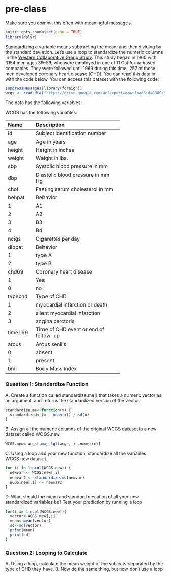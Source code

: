 # pre-class


Make sure you commit this often with meaningful messages. 



```r
knitr::opts_chunk$set(echo = TRUE)
library(dplyr)
```








Standardizing a variable means subtracting the mean, and then dividing by the standard deviation. Let’s use a loop to standardize the numeric columns in the [Western Collaborative Group Study](https://clinicaltrials.gov/ct2/show/NCT00005174). This study began in 1960 with 3154 men ages 39-59, who were employed in one of 11 California based companies. They were followed until 1969 during this time, 257 of these men developed coronary heart disease (CHD). You can read this data in with the code below. You can access this dataset with the following code:

```R

suppressMessages(library(foreign))
wcgs <- read.dta("https://drive.google.com/uc?export=download&id=0B8CsRLdwqzbzYWxfN3ExQllBQkU")
```

The data has the following variables:



WCGS has the following variables:

-----------------------------------------------------------
Name    Description
------- -------------------------------------------
id      Subject identification number

age     Age in years

height  Height in inches

weight  Weight in lbs.

sbp     Systolic blood pressure in mm 

dbp     Diastolic blood pressure in mm Hg

chol    Fasting serum cholesterol in mm 

behpat  Behavior

  1       A1

  2       A2

  3       B3

  4       B4

ncigs   Cigarettes per day

dibpat  Behavior

1       type A

2       type B

chd69   Coronary heart disease

1       Yes

0       no

typechd Type of CHD

1       myocardial infarction or death

2       silent myocardial infarction

3       angina perctoris

time169 Time of CHD event or end of follow-up

arcus   Arcus senilis

0       absent

1       present

bmi     Body Mass Index
-----------------------------------------------------------




### Question 1: Standardize Function

A. Create a function called standardize.me() that takes a numeric vector as an argument, and returns the standardized version of the vector. 
```r
standardize.me<-function(x) {
  standardized<-(x - mean(x)) / sd(x)
}
```

B. Assign all the numeric columns of the original WCGS dataset to a new dataset called WCGS.new.
```r
WCGS.new<-wcgs[,map_lgl(wcgs, is.numeric)]
```
C. Using a loop and your new function, standardize all the variables WCGS.new dataset.
```r
for (i in 1:ncol(WCGS.new)) {
  newvar <- WCGS.new[,i]
  newvar2 <- standardize.me(newvar)
  WCGS.new[,i] <- newvar2
}
```

D. What should the mean and standard deviation of all your new standardized variables be? Test your prediction by running a loop
```r
for(i in 1:ncol(WCGS.new)){
  vector<-WCGS.new[,i]
  mean<-mean(vector)
  sd<-sd(vector)
  print(mean)
  print(sd)
}
```



### Question 2: Looping to Calculate

A. Using a loop, calculate the mean weight of the subjects separated by the type of CHD they have.
B. Now do the same thing, but now don’t use a loop

